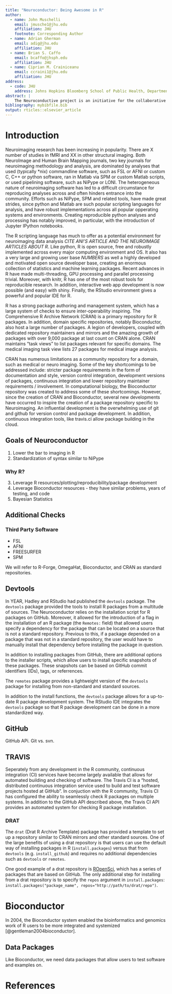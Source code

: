```yaml
---
title: "Neuroconductor: Being Awesome in R"
author:
  - name: John Muschelli
    email: jmusche1@jhu.edu
    affiliation: JHU
    footnote: Corresponding Author
  - name: Adrian Gherman
    email: adig@jhu.edu
    affiliation: JHU
  - name: Brian S. Caffo
    email: bcaffo@jhsph.edu
    affiliation: JHU
  - name: Ciprian M. Crainiceanu
    email: ccraini1@jhu.edu 
    affiliation: JHU
address:
  - code: JHU
    address: Johns Hopkins Bloomberg School of Public Health, Department of Biostatistics, 615 N Wolfe St, Baltimore, MD, 21205
abstract: |
    The Neuroconductive project is an initiative for the collaborative creation of extensible software for computational imaging analysis, with a focus on neuroimaging. The goals of the project include: integrate fast and collaborative development of tested software, increasing reproducibility in analyses of imaging data, and promoting the achievement of remote reproducibility of research results. We describe details of our goals, identify the current implementation and current challenges, and provide examples of existing software and how they would integrate into the Neuroconductor system.
bibliography: mybibfile.bib
output: rticles::elsevier_article
---
```



# Introduction

Neuroimaging research has been increasing in popularity.  There are X
number of studies in fMRI and XX in other structural imaging.  Both
NeuroImage and Human Brain Mapping journals, two key journals for
neuroimaging methodology and analysis, are dominated by analyses that
used (typically *nix) commandline software, such as FSL or AFNI or
custom C, C++ or python software, ran in Matlab via SPM or custom
Matlab scripts, or used pipelining software, such as NiPype or
LONI. The heterogeneous nature of neuroimaging software has led to a
difficult circumstance for reproducing analyses across and often
hinders entrance into the community. Efforts such as NiPype, SPM and
related tools, have made great strides, since python and Matlab are
such popular scripting languages for analysis, and have robust
implementations across all popular opperating systems and
environments.  Creating reproducible python analyses and processing
has notably improved, in particular,
with the introduction of Jupyter IPython notebooks. 


The R scripting language has much to offer as a potential environment
for neuroimaging data analysis *CITE ANI'S ARTICLE AND THE NEUROIMAGE
ARTICLES ABOUT R*. Like python, R is open source, free and robustly
implemented across every major computing environment and OS. It also
has a very large and growing user base *NUMBERS* as well a highly
developed and motivated open source developer base, creating an
enormous collection of statistics and machine learning packages.
Recent advances in R have made multi-threading, GPU processing and
parallel processing trivial. Moreover, with knitr, R has one of the
most robust tools for reproducible research. In addition, interactive
web app development is now possible (and easy) with shiny. Finally,
the RStudio environment gives a powerful and popular IDE for R.

R has a strong package authoring and management system, which has a
large system of checks to ensure inter-operability inspiring. The
Comprehensive R Archive Network (CRAN) is a primary repository for R
packages. In addition, domain specific repositories, notably
Bioconductor, also host a large number of packages. A legion of
developers, coupled with dedicated repository maintainers and mirrors
and the amazing growth of packages with over 9,000 package at last
count on CRAN alone. CRAN maintains "task views" to list packages
relevant for specific domains. The medical imaging task view lists
27 packages for medical image analysis. 

CRAN has numerous limitations as a community repository for a domain,
such as medical or neuro imaging.  Some of the key shortcomings to be
addressed include: stricter package requirements in the form of
documentation and style, version control integration, development
versions of packages, continuous integration and lower repository
maintainer requirements / involvement.  In computational biology, the
Bioconductor repository was created to address some of these
shortcomings. However, since the creation of CRAN and Bioconductor, 
several new developments have occurred to inspire the creation of 
a package repository specific to Neuroimaging. An influential
development is the overwhelming use of git and github for version
control and package development. In addition, continuous integration
tools, like travis.ci allow package building in the cloud. 


## Goals of Neuroconductor

1.  Lower the bar to imaging in R
2.  Standardization of syntax similar to NiPype

### Why R?
3.  Leverage R resources/plotting/reproducibility/package development 
4.  Leverage Bioconductor resources - they have similar problems, years of testing, and code
5.  Bayesian Statistics 

## Additional Checks


### Third Party Software

- FSL
- AFNI
- FREESURFER
- SPM


We will refer to R-Forge, OmegaHat, Bioconductor, and CRAN as standard repositories.

## Devtools

In YEAR, Hadley and RStudio had published the `devtools` package.  The `devtools` package provided the tools to install R packages from a multitude of sources.  The Neuroconductor relies on the installation script for R packages on GitHub.  Moreover, it allowed for the introduction of a flag in the installation of an R package (the `Remotes:` field) that allowed users specify a dependency for the package that can be located on a source that is not a standard repository.  Previous to this, if a package depended on a package that was not in a standard repository, the user would have to manually install that dependency before installing the package in question.

In addition to installing packages from GitHub, there are additional options to the installer scripts, which allow users to install specific snapshots of these packages.  These snapshots can be based on GitHub commit identifiers (IDs), tags, or referrences.  

The `remotes` package provides a lightweight version of the `devtools` package for installing from non-standard and standard sources.
 
In addition to the install functions, the `devtools` package allows for a up-to-date R package development system.  The RStudio IDE integrates the `devtools` package so that R package development can be done in a more standardized way. 
 
## GitHub
GitHub APi.  Git vs. svn.  

## TRAVIS

Seperately from any development in the R community, continuous integration (CI) 
services have become largely available that allows for automated building and checking 
of software.  The Travis CI is a "hosted, distributed continuous integration service used to build and test software projects hosted at GitHub".  In conjuction with the R community, Travis CI has configured the ability to seamlessly check R packages on multiple systems.  In addition to the GitHub API described above, the Travis CI API provides an automated system for checking R package installation.  


 
### DRAT

The `drat` (Drat R Archive Template) package has provided a template to set up a repository similar to CRAN mirrors and other standard sources.  One of the large benefits of using a drat repository is that users can use the default way of installing packages in R (`install.packages`) versus that from `devtools` (e.g. `install_github`) and requires no additional dependencies such as `devtools` or `remotes`.

One good example of a drat repository is [ROpenSci](https://ropensci.org/), which has a series of packages that are based on GitHub.  The only additional step for installing from a drat repository is to specify the `repos` argument in `install.packages`:  `install.packages("package_name", repos="http://path/to/drat/repo")`.  


# Bioconductor

In 2004, the Bioconductor system enabled the bioinformatics and genomics work of R users to be more integrated and systemized [@gentleman2004bioconductor].

## Data Packages
Like Bioconductor, we need data packages that allow users to test software and examples on.


# References {#references .unnumbered}


